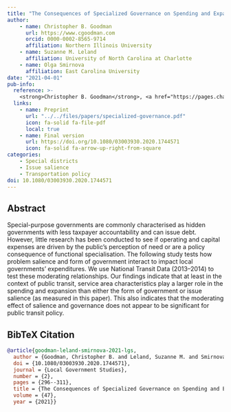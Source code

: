 ```yaml
---
title: "The Consequences of Specialized Governance on Spending and Expansion of Public Transit"
author: 
    - name: Christopher B. Goodman
      url: https://www.cgoodman.com
      orcid: 0000-0002-8565-9714
      affiliation: Northern Illinois University
    - name: Suzanne M. Leland
      affiliation: University of North Carolina at Charlotte
    - name: Olga Smirnova
      affiliation: East Carolina University
date: "2021-04-01"
pub-info:
  reference: >-
    <strong>Christopher B. Goodman</strong>, <a href="https://pages.charlotte.edu/suzanne-leland/">Suzanne M. Leland</a>, and Olga Smirnova. (2021). “The Consequences of Specialized Governance on Spending and Expansion of Public Transit,” <em>Local Government Studies</em> 47 (2): 296-311, doi: <a href="https://doi.org/10.1080/03003930.2020.1744571" target="_blank" rel="noopener noreferrer"><code>10.1080/03003930.2020.1744571</code></a>
  links:
    - name: Preprint
      url: "../../files/papers/specialized-governance.pdf"
      icon: fa-solid fa-file-pdf
      local: true
    - name: Final version
      url: https://doi.org/10.1080/03003930.2020.1744571
      icon: fa-solid fa-arrow-up-right-from-square
categories:
    - Special districts
    - Issue salience
    - Transportation policy
doi: 10.1080/03003930.2020.1744571
---
```


## Abstract

Special-purpose governments are commonly characterised as hidden governments with less taxpayer accountability and can issue debt. However, little research has been conducted to see if operating and capital expenses are driven by the public’s perception of need or are a policy consequence of functional specialisation. The following study tests how problem salience and form of government interact to impact local governments’ expenditures. We use National Transit Data (2013–2014) to test these moderating relationships. Our findings indicate that at least in the context of public transit, service area characteristics play a larger role in the spending and expansion than either the form of government or issue salience (as measured in this paper). This also indicates that the moderating effect of salience and governance does not appear to be significant for public transit policy.

## BibTeX Citation
```bib
@article{goodman-leland-smirnova-2021-lgs,
  author = {Goodman, Christopher B. and Leland, Suzanne M. and Smirnova, Olga},
  doi = {10.1080/03003930.2020.1744571},
  journal = {Local Government Studies},
  number = {2},
  pages = {296--311},
  title = {The Consequences of Specialized Governance on Spending and Expansion of Public Transit},
  volume = {47},
  year = {2021}}
```
